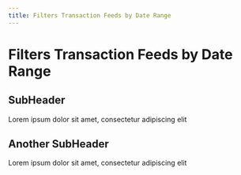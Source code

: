 ```yaml
---
title: Filters Transaction Feeds by Date Range
---
```

# Filters Transaction Feeds by Date Range

## SubHeader
Lorem ipsum dolor sit amet, consectetur adipiscing elit

## Another SubHeader
Lorem ipsum dolor sit amet, consectetur adipiscing elit